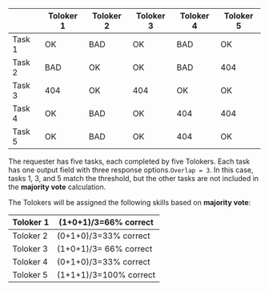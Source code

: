 <Cut title="Example">

|        | Toloker 1 | Toloker 2 | Toloker 3 | Toloker 4 | Toloker 5 |
|--------|-----------|-----------|-----------|-----------|-----------|
| Task 1 | OK        | BAD       | OK        | BAD       | OK        |
| Task 2 | BAD       | OK        | OK        | BAD       | 404       |
| Task 3 | 404       | OK        | 404       | OK        | OK        |
| Task 4 | OK        | BAD       | OK        | 404       | 404       |
| Task 5 | OK        | BAD       | OK        | 404       | OK        |

The requester has five tasks, each completed by five Tolokers. Each task has one output field with three response options.`Overlap = 3`. In this case, tasks 1, 3, and 5 match the threshold, but the other tasks are not included in the **majority vote** calculation.

The Tolokers will be assigned the following skills based on **majority vote**:


Toloker 1 | (1+0+1)/3=66% correct
----- | -----
Toloker 2 | (0+1+0)/3=33% correct
Toloker 3 | (1+0+1)/3= 66% correct
Toloker 4 | (0+1+0)/3=33% correct
Toloker 5 | (1+1+1)/3=100% correct

</Cut>
